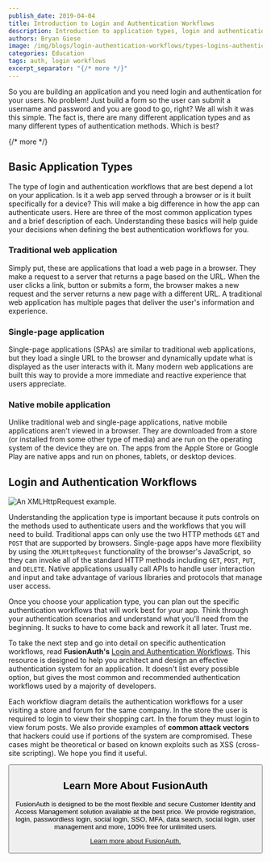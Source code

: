 ```yaml
---
publish_date: 2019-04-04 
title: Introduction to Login and Authentication Workflows
description: Introduction to application types, login and authentication workflows. Start here to learn how to architect and design an effective authentication system.
authors: Bryan Giese
image: /img/blogs/login-authentication-workflows/types-logins-authentication-workflows.png
categories: Education
tags: auth, login workflows
excerpt_separator: "{/* more */}"
---
```


So you are building an application and you need login and authentication for your users. No problem! Just build a form so the user can submit a username and password and you are good to go, right? We all wish it was this simple. The fact is, there are many different application types and as many different types of authentication methods. Which is best?

{/* more */}

## Basic Application Types

The type of login and authentication workflows that are best depend a lot on your application. Is it a web app served through a browser or is it built specifically for a device? This will make a big difference in how the app can authenticate users. Here are three of the most common application types and a brief description of each. Understanding these basics will help guide your decisions when defining the best authentication workflows for you.

### Traditional web application

Simply put, these are applications that load a web page in a browser. They make a request to a server that returns a page based on the URL. When the user clicks a link, button or submits a form, the browser makes a new request and the server returns a new page with a different URL. A traditional web application has multiple pages that deliver the user's information and experience.

### Single-page application

Single-page applications (SPAs) are similar to traditional web applications, but they load a single URL to the browser and dynamically update what is displayed as the user interacts with it. Many modern web applications are built this way to provide a more immediate and reactive experience that users appreciate.

### Native mobile application

Unlike traditional web and single-page applications, native mobile applications aren't viewed in a browser. They are downloaded from a store (or installed from some other type of media) and are run on the operating system of the device they are on. The apps from the Apple Store or Google Play are native apps and run on phones, tablets, or desktop devices.

## Login and Authentication Workflows

![An XMLHttpRequest example.](/img/blogs/login-authentication-workflows/login-type-xmlhttprequest.png)

Understanding the application type is important because it puts controls on the methods used to authenticate users and the workflows that you will need to build. Traditional apps can only use the two HTTP methods `GET` and `POST` that are supported by browsers. Single-page apps have more flexibility by using the `XMLHttpRequest` functionality of the browser's JavaScript, so they can invoke all of the standard HTTP methods including `GET`, `POST`, `PUT`, and `DELETE`. Native applications usually call APIs to handle user interaction and input and take advantage of various libraries and protocols that manage user access.

Once you choose your application type, you can plan out the specific authentication workflows that will work best for your app. Think through your authentication scenarios and understand what you'll need from the beginning. It sucks to have to come back and rework it all later. Trust me.

To take the next step and go into detail on specific authentication workflows, read **FusionAuth's** [Login and Authentication Workflows](/articles/login-authentication-workflows). This resource is designed to help you architect and design an effective authentication system for an application. It doesn't list every possible option, but gives the most common and recommended authentication workflows used by a majority of developers.

Each workflow diagram details the authentication workflows for a user visiting a store and forum for the same company. In the store the user is required to login to view their shopping cart. In the forum they must login to view forum posts. We also provide examples of **common attack vectors** that hackers could use if portions of the system are compromised. These cases might be theoretical or based on known exploits such as XSS (cross-site scripting). We hope you find it useful.

<Button href="/articles/login-authentication-workflows" label="View Login and Authentication Workflows" />

## Learn More About FusionAuth

FusionAuth is designed to be the most flexible and secure Customer Identity and Access Management solution available at the best price. We provide registration, login, passwordless login, social login, SSO, MFA, data search, social login, user management and more, 100% free for unlimited users.

[Learn more about FusionAuth.](/)
